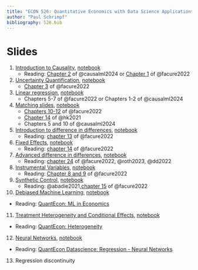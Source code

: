 ```yaml
---
title: "ECON 526: Quantitative Economics with Data Science Applications"
author: "Paul Schrimpf"
bibliography: 526.bib
---
```


# Slides

1. [Introduction to Causality](causality_intro.qmd), [notebook](causality_intro.ipynb)
   - Reading: [Chapter 2](https://causalml-book.org/assets/chapters/CausalML_chap_2.pdf) of @causalml2024 or [Chapter 1](https://matheusfacure.github.io/python-causality-handbook/01-Introduction-To-Causality.html) of @facure2022

2. [Uncertainty Quantification](uncertainty.qmd), [notebook](uncertainty.ipynb)
   - [Chapter 3](https://matheusfacure.github.io/python-causality-handbook/03-Stats-Review-The-Most-Dangerous-Equation.html.html) of @facure2022

3. [Linear regression](regression.qmd), [notebook](regression.ipynb)
   - Chapters 5-7 of @facure2022 or Chapters 1-2 of @causalml2024

4. [Matching slides](matching.qmd), [notebook](matching.ipynb)
   - [Chapters 10-12](https://matheusfacure.github.io/python-causality-handbook/10-Matching.html) of @facure2022
   - [Chapter 14](https://theeffectbook.net/ch-Matching.html) of @hk2021
   - Chapters 5 and 10 of @causalml2024

5. [Introduction to difference in differences](did.qmd), [notebook](did.ipynb)
   - Reading: [chapter 13](https://matheusfacure.github.io/python-causality-handbook/13-Difference-in-Differences.html) of @facure2022

6. [Fixed Effects](fe.qmd), [notebook](fe.ipynb)
   - Reading: [chapter 14](https://matheusfacure.github.io/python-causality-handbook/14-Panel-Data-and-Fixed-Effects.html) of @facure2022

7. [Advanced difference in differences](moredid.qmd), [notebook](moredid.ipynb)
   - Reading: [chapter 24](https://matheusfacure.github.io/python-causality-handbook/24-The-Diff-in-Diff-Saga.html) of @facure2022, @roth2023, @dd2022

9. [Instrumental Variables](iv.qmd), [notebook](iv.ipynb)
   - Reading: [Chapter 8 and 9](https://matheusfacure.github.io/python-causality-handbook/08-Instrumental-Variables.html) of @facure2022


8. [Synthetic Control](syntheticcontrol.qmd), [notebook](syntheticcontrol.ipynb)
   - Reading: @abadie2021,[chapter 15](https://matheusfacure.github.io/python-causality-handbook/15-Synthetic-Control.html) of @facure2022


10. [Debiased Machine Learning](doubleml.qmd), [notebook](doubleml.ipynb)
   - Reading: [QuantEcon: ML in Economics](https://datascience.quantecon.org/applications/ml_in_economics.html#estimation-of-nuisance-functions)

11. [Treatment Heterogeneity and Conditional Effects](conditionaleffect.qmd), [notebook](conditionaleffect.ipynb)
   - Reading: [QuantEcon: Heterogeneity](https://datascience.quantecon.org/applications/heterogeneity.html)

12. [Neural Networks](neuralnets.qmd), [notebook](neuralnets.ipynb)
   - Reading: [QuantEcon Datascience: Regression - Neural Networks](https://datascience.quantecon.org/tools/regression.html#neural-networks)

13. Regression discontinuity
